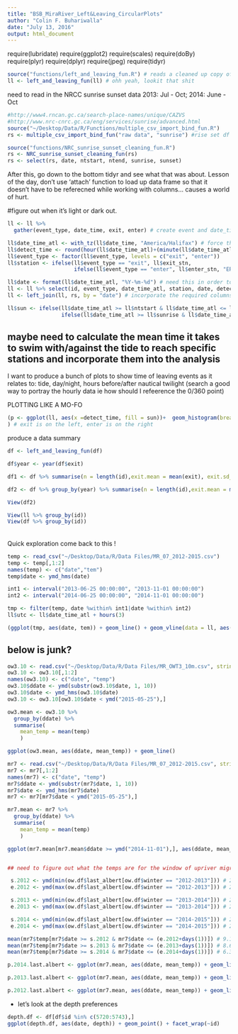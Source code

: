 ```yaml
---
title: "BSB_MiraRiver_Left&Leaving_CircularPlots"
author: "Colin F. Buhariwalla"
date: "July 13, 2016"
output: html_document
---
```


require(lubridate)
require(ggplot2)
require(scales)
require(doBy)
require(plyr)
require(dplyr)
require(jpeg)
require(tidyr)


```r
source("functions/left_and_leaving_fun.R") # reads a cleaned up copy of the left and leaving dataframe
ll <- left_and_leaving_fun(ll) # ohh yeah, lookit that shit
```


need to read in the NRCC sunrise sunset data       2013: Jul - Oct;      2014: June - Oct 
```r
#http://www4.rncan.gc.ca/search-place-names/unique/CAZVS
#http://www.nrc-cnrc.gc.ca/eng/services/sunrise/advanced.html
source("~/Desktop/Data/R/Functions/multiple_csv_import_bind_fun.R")
rs <- multiple_csv_import_bind_fun("raw data", "sunrise") #rise set df
```


```r
source("functions/NRC_sunrise_sunset_cleaning_fun.R")
rs <- NRC_sunrise_sunset_cleaning_fun(rs)
rs <- select(rs, date, ntstart, ntend, sunrise, sunset)
```


After this, go down to the bottom tidyr and see what that was about. Lesson of the day, don't use 'attach' function to load up data frame so that it doesn't have to be referecned while working with columns... causes a world of hurt. 

#figure out when it's light or dark out.  
```r
ll <- ll %>%
  gather(event_type, date_time, exit, enter) # create event and date_time colums (converting to long format using tidyr) of leaving events

ll$date_time_atl <- with_tz(ll$date_time, "America/Halifax") # force the timezone to atlantic so that we can do a bit of fan-dangling later. 
ll$detect_time <- round(hour(ll$date_time_atl)+(minute(ll$date_time_atl)/60), digits = 2) # need this for the plots, would somebody please think of the plots? 
ll$event_type <- factor(ll$event_type, levels = c("exit", "enter"))
ll$station <- ifelse(ll$event_type == "exit", ll$exit_stn,
                     ifelse(ll$event_type == "enter", ll$enter_stn, "ERROR")) ## just to maintain a feel for the original data

ll$date <- format(ll$date_time_atl, "%Y-%m-%d") # need this in order to left join with the sunrise/susnet time data frame 
ll <- ll %>% select(id, event_type, date_time_atl, station, date, detect_time) %>% arrange(id, date_time_atl) # take out shit we dont need
ll <- left_join(ll, rs, by = "date") # incorporate the required columns from NRC sun calculations

ll$sun <- ifelse(ll$date_time_atl >= ll$ntstart & ll$date_time_atl <= ll$sunrise|ll$date_time_atl >= ll$sunset & ll$date_time_atl <= ll$ntend, "dusk",
                 ifelse(ll$date_time_atl >= ll$sunrise & ll$date_time_atl <= ll$sunset, "light", "dark")) # If detection time is greater than nautical twilight (nt) start and before sunrise, or after sunset and before nt ends, it's considered dusk. If time is between sunset and sunrise, it's light out... otherwise it's dark. 

```

## maybe need to calculate the mean time it takes to swim with/against the tide to reach specific stations and incorporate them into the analysis 
I want to produce a bunch of plots to show time of leaving events as it relates to: tide, day/night, hours before/after nautical twilight (search a good way to portray the hourly data ie how should I refeerence the 0/360 point)


PLOTTING LIKE A MO-FO

```r
(p <- ggplot(ll, aes(x =detect_time, fill = sun))+  geom_histogram(breaks = seq(0,24), width = 1) + coord_polar(start = 0, direction = 1) + scale_x_continuous(breaks = seq(0,24), labels = seq(0,24)) + xlab("Time of Day (hour)") + ylab("Number of Events") + facet_grid(.~ event_type)  + scale_fill_manual(values = c("black", "dark grey", "bisque3")) + theme_bw() + theme(axis.text = element_text(size = 25), axis.title = element_text(size =25), plot.title = element_text(size = 25), strip.background = element_blank(), strip.text = element_blank(), legend.title = element_blank())
) # exit is on the left, enter is on the right
```



produce a data summary 
```r
df <- left_and_leaving_fun(df) 

df$year <- year(df$exit)

df1 <- df %>% summarise(n = length(id),exit.mean = mean(exit), exit.sd_days = sd(exit)/(3600*24), enter.mean = mean(enter), enter.sd_days = sd(enter)/(3600*24), time_away.mean_days = mean(time_away)/(3600*24), time_away.sd_days = sd(time_away)/(3600*24), time_away_min_days = min(time_away)/(3600*24), time_away_max_days = max(time_away)/(3600*24), n_fish = n_distinct(id))

df2 <- df %>% group_by(year) %>% summarise(n = length(id),exit.mean = mean(exit), exit.sd_days = sd(exit)/(3600*24), enter.mean = mean(enter), enter.sd_days = sd(enter)/(3600*24), time_away.mean_days = mean(time_away)/(3600*24), time_away.median_days = median(time_away)/(3600*24), time_away.sd_days = sd(time_away)/(3600*24), time_away_min_days = min(time_away)/(3600*24), time_away_max_days = max(time_away)/(3600*24), n_fish = n_distinct(id))

View(df2)

View(ll %>% group_by(id))
View(df %>% group_by(id))
```

######
Quick exploration come back to this ! 
```r
temp <- read_csv("~/Desktop/Data/R/Data Files/MR_07_2012-2015.csv")
temp <- temp[,1:2]
names(temp) <- c("date","tem")
temp$date <- ymd_hms(date)

int1 <- interval("2013-06-25 00:00:00", "2013-11-01 00:00:00")
int2 <- interval("2014-06-25 00:00:00", "2014-11-01 00:00:00")

tmp <- filter(temp, date %within% int1|date %within% int2)
ll$utc <- ll$date_time_atl + hours(3)

(ggplot(tmp, aes(date, tem)) + geom_line() + geom_vline(data = ll, aes(xintercept = as.numeric(utc), colour = factor(event_type))))

```












## below is junk? 

```r
ow3.10 <- read.csv("~/Desktop/Data/R/Data Files/MR_OWT3_10m.csv", stringsAsFactors = FALSE, header = TRUE, dec = ".")
ow3.10 <- ow3.10[,1:2]
names(ow3.10) <- c("date", "temp")
ow3.10$ddate <- ymd(substr(ow3.10$date, 1, 10))
ow3.10$date <- ymd_hms(ow3.10$date)
ow3.10 <- ow3.10[ow3.10$date < ymd("2015-05-25"),]

ow3.mean <- ow3.10 %>%
  group_by(ddate) %>%
  summarise(
    mean_temp = mean(temp)
    )

ggplot(ow3.mean, aes(ddate, mean_temp)) + geom_line() 

mr7 <- read.csv("~/Desktop/Data/R/Data Files/MR_07_2012-2015.csv", stringsAsFactors = FALSE, header = TRUE, dec = ".")
mr7 <- mr7[,1:2]
names(mr7) <- c("date", "temp")
mr7$ddate <- ymd(substr(mr7$date, 1, 10))
mr7$date <- ymd_hms(mr7$date)
mr7 <- mr7[mr7$date < ymd("2015-05-25"),]

mr7.mean <- mr7 %>%
  group_by(ddate) %>%
  summarise(
    mean_temp = mean(temp)
    )

ggplot(mr7.mean[mr7.mean$ddate >= ymd("2014-11-01"),], aes(ddate, mean_temp)) + geom_line() + geom_vline(aes(xintercept = e.2014))


## need to figure out what the temps are for the window of upriver migration 

 s.2012 <- ymd(min(ow.df$last_albert[ow.df$winter == "2012-2013"])) # 2012-11-21
 e.2012 <- ymd(max(ow.df$last_albert[ow.df$winter == "2012-2013"])) # 2012-11-25

 s.2013 <- ymd(min(ow.df$last_albert[ow.df$winter == "2013-2014"])) # 2013-11-12
 e.2013 <- ymd(max(ow.df$last_albert[ow.df$winter == "2013-2014"])) # 2013-11-21

 s.2014 <- ymd(min(ow.df$last_albert[ow.df$winter == "2014-2015"])) # 2014-11-20
 e.2014 <- ymd(max(ow.df$last_albert[ow.df$winter == "2014-2015"])) # 2014-11-22

mean(mr7$temp[mr7$date >= s.2012 & mr7$date <= (e.2012+days(1))]) # 9.1°C
mean(mr7$temp[mr7$date >= s.2013 & mr7$date <= (e.2013+days(1))]) # 8.6°C
mean(mr7$temp[mr7$date >= s.2014 & mr7$date <= (e.2014+days(1))]) # 6.3°C

p.2014.last.albert <- ggplot(mr7.mean, aes(ddate, mean_temp)) + geom_line() + geom_vline(xintercept = as.numeric(s.2012)) + geom_vline(xintercept = as.numeric(e.2012)) + geom_vline(xintercept = as.numeric(s.2013))+                                                                                                                                                                                                geom_vline(xintercept = as.numeric(e.2013)) + geom_vline(xintercept = as.numeric(s.2014)) + geom_vline(xintercept = as.numeric(e.2014)) + scale_x_datetime(breaks = date_breaks("1 months"), labels = date_format("%b %Y"), limit = c(ymd("2014-11-01"), ymd("2014-12-30")))

p.2013.last.albert <- ggplot(mr7.mean, aes(ddate, mean_temp)) + geom_line() + geom_vline(xintercept = as.numeric(s.2012)) + geom_vline(xintercept = as.numeric(e.2012)) + geom_vline(xintercept = as.numeric(s.2013))+                                                                                                                                                                                                geom_vline(xintercept = as.numeric(e.2013)) + geom_vline(xintercept = as.numeric(s.2014)) + geom_vline(xintercept = as.numeric(e.2014)) + scale_x_datetime(breaks = date_breaks("1 months"), labels = date_format("%b %Y"), limit = c(ymd("2013-11-01"), ymd("2013-12-30")))

p.2012.last.albert <- ggplot(mr7.mean, aes(ddate, mean_temp)) + geom_line() + geom_vline(xintercept = as.numeric(s.2012)) + geom_vline(xintercept = as.numeric(e.2012)) + geom_vline(xintercept = as.numeric(s.2013))+                                                                                                                                                                                                geom_vline(xintercept = as.numeric(e.2013)) + geom_vline(xintercept = as.numeric(s.2014)) + geom_vline(xintercept = as.numeric(e.2014)) + scale_x_datetime(breaks = date_breaks("1 months"), labels = date_format("%b %Y"), limit = c(ymd("2012-11-01"), ymd("2012-12-30")))
```

- let's look at the depth preferences
```r
depth.df <- df[df$id %in% c(5720:5743),]
ggplot(depth.df, aes(date, depth)) + geom_point() + facet_wrap(~id)
```

